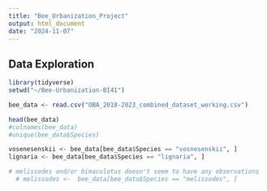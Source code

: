 ```yaml
---
title: "Bee_Urbanization_Project"
output: html_document
date: "2024-11-07"
---
```


## Data Exploration


``` r
library(tidyverse)
setwd("~/Bee-Urbanization-BI41")

bee_data <- read.csv("OBA_2018-2023_combined_dataset_working.csv")

head(bee_data)
#colnames(bee_data)
#unique(bee_data$Species)

vosenesenskii <- bee_data[bee_data$Species == "vosnesenskii", ]
lignaria <- bee_data[bee_data$Species == "lignaria", ]

# melissodes and/or bimaculatus doesn't seem to have any observations
  # melissodes <-  bee_data[bee_data$Species == "melissodes", ]


```
